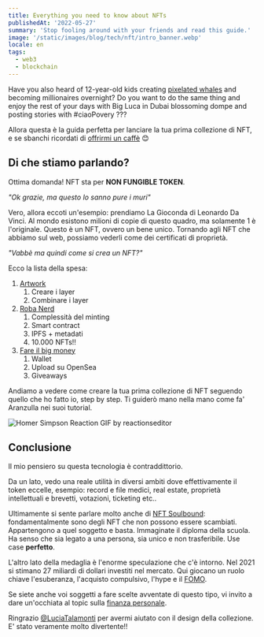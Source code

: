 ```yaml
---
title: Everything you need to know about NFTs
publishedAt: '2022-05-27'
summary: 'Stop fooling around with your friends and read this guide.'
image: '/static/images/blog/tech/nft/intro_banner.webp'
locale: en
tags:
  - web3
  - blockchain
---
```


Have you also heard of 12-year-old kids creating [pixelated whales](https://opensea.io/collection/weirdwhales) and becoming millionaires overnight? Do you want to do the same thing and enjoy the rest of your days with Big Luca in Dubai blossoming dompe and posting stories with #ciaoPovery ???

Allora questa è la guida perfetta per lanciare la tua prima collezione di NFT, e
se sbanchi ricordati di [offrirmi un caffè](https://ko-fi.com/lukapetro) 😊

## Di che stiamo parlando?

Ottima domanda! NFT sta per **NON FUNGIBLE TOKEN**.

_"Ok grazie, ma questo lo sanno pure i muri"_

Vero, allora eccoti un'esempio: prendiamo La Gioconda di Leonardo Da Vinci. Al mondo esistono milioni di copie di questo quadro, ma solamente 1 è l'originale. Questo è un NFT, ovvero un bene unico.
Tornando agli NFT che abbiamo sul web, possiamo vederli come dei certificati di proprietà.

_"Vabbè ma quindi come si crea un NFT?"_

Ecco la lista della spesa:

1. [Artwork](/blog)
   1. Creare i layer
   2. Combinare i layer
2. [Roba Nerd](/blog)
   1. Complessità del minting
   2. Smart contract
   3. IPFS + metadati
   4. 10.000 NFTs!!
3. [Fare il big money](/blog)
   1. Wallet
   2. Upload su OpenSea
   3. Giveaways

Andiamo a vedere come creare la tua prima collezione di NFT seguendo quello che ho fatto io, step by step. Ti guiderò mano nella mano come fa' Aranzulla nei suoi tutorial.

![Homer Simpson Reaction GIF by reactionseditor](https://media1.giphy.com/media/jUwpNzg9IcyrK/giphy.gif?cid=ecf05e47kad7hvjovtncg62loqh65w407cvez1a7v09gf6pm&rid=giphy.gif&ct=g)

## Conclusione

Il mio pensiero su questa tecnologia è contraddittorio.

Da un lato, vedo una reale utilità in diversi ambiti dove effettivamente il token eccelle, esempio: record e file medici, real estate, proprietà intellettuali e brevetti, votazioni, ticketing etc..

Ultimamente si sente parlare molto anche di [NFT Soulbound](https://vitalik.ca/general/2022/01/26/soulbound.html): fondamentalmente sono degli NFT che non possono essere scambiati. Appartengono a quel soggetto e basta. Immaginate il diploma della scuola. Ha senso che sia legato a una persona, sia unico e non trasferibile. Use case **perfetto**.

L'altro lato della medaglia è l'enorme speculazione che c'è intorno. Nel 2021 si stimano 27 miliardi di dollari investiti nel mercato. Qui giocano un ruolo chiave l'esuberanza, l'acquisto compulsivo, l'hype e il [FOMO](https://en.wikipedia.org/wiki/Fear_of_missing_out).

Se siete anche voi soggetti a fare scelte avventate di questo tipo, vi invito a dare un'occhiata al topic sulla [finanza personale](/blog).

Ringrazio [@LuciaTalamonti](https://read.cv/luciatalamonti) per avermi aiutato con il design della collezione. E' stato veramente molto divertente!!
